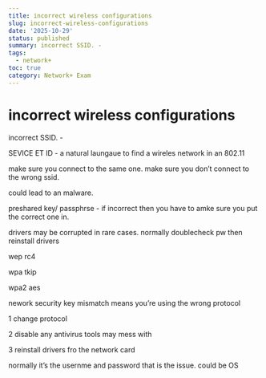 ```yaml
---
title: incorrect wireless configurations
slug: incorrect-wireless-configurations
date: '2025-10-29'
status: published
summary: incorrect SSID. -
tags:
  - network+
toc: true
category: Network+ Exam
---
```


# incorrect wireless configurations

incorrect SSID. - 

SEVICE ET ID - a natural laungaue to find a wireles network in an 802.11 

make sure you connect to the same one. make sure you don’t connect to the wrong ssid. 

could lead to an malware. 

preshared key/ passphrse - if incorrect then you have to amke sure you put the correct one in. 

drivers may be corrupted in rare cases. normally doublecheck pw then reinstall drivers 

wep rc4

wpa tkip 

wpa2 aes 

nework security key mismatch means you’re using the wrong protocol 

1 change protocol 

2 disable any antivirus tools may mess with 

3 reinstall drivers fro the network card 

normally it’s the usernme and password that is the issue. could be OS
